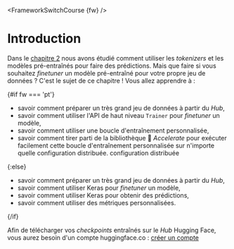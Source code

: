<FrameworkSwitchCourse {fw} />

# Introduction

Dans le [chapitre 2](/course/fr/chapter2) nous avons étudié comment utiliser les *tokenizers* et les modèles pré-entraînés pour faire des prédictions.
Mais que faire si vous souhaitez *finetuner* un modèle pré-entraîné pour votre propre jeu de données ? C'est le sujet de ce chapitre ! Vous allez apprendre à :
	
{#if fw === 'pt'}
* savoir comment préparer un très grand jeu de données à partir du *Hub*, 
* savoir comment utiliser l'API de haut niveau `Trainer` pour *finetuner* un modèle,
* savoir comment utiliser une boucle d'entraînement personnalisée,
* savoir comment tirer parti de la bibliothèque 🤗 *Accelerate* pour exécuter facilement cette boucle d'entraînement personnalisée sur n'importe quelle configuration distribuée.
configuration distribuée 

{:else}
* savoir comment préparer un très grand jeu de données à partir du *Hub*, 
* savoir comment utiliser Keras pour *finetuner* un modèle,
* savoir comment utiliser Keras pour obtenir des prédictions,
* savoir comment utiliser des métriques personnalisées.

{/if}

Afin de télécharger vos *checkpoints* entraînés sur le *Hub* Hugging Face, vous aurez besoin d'un compte huggingface.co : [créer un compte](https://huggingface.co/join)